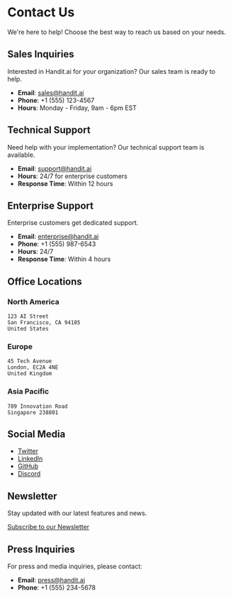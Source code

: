 # Contact Us

We're here to help! Choose the best way to reach us based on your needs.

## Sales Inquiries

Interested in Handit.ai for your organization? Our sales team is ready to help.

- **Email**: sales@handit.ai
- **Phone**: +1 (555) 123-4567
- **Hours**: Monday - Friday, 9am - 6pm EST

## Technical Support

Need help with your implementation? Our technical support team is available.

- **Email**: support@handit.ai
- **Hours**: 24/7 for enterprise customers
- **Response Time**: Within 12 hours

## Enterprise Support

Enterprise customers get dedicated support.

- **Email**: enterprise@handit.ai
- **Phone**: +1 (555) 987-6543
- **Hours**: 24/7
- **Response Time**: Within 4 hours

## Office Locations

### North America
```
123 AI Street
San Francisco, CA 94105
United States
```

### Europe
```
45 Tech Avenue
London, EC2A 4NE
United Kingdom
```

### Asia Pacific
```
789 Innovation Road
Singapore 238801
```

## Social Media

- [Twitter](https://twitter.com/handit)
- [LinkedIn](https://linkedin.com/company/handit)
- [GitHub](https://github.com/Handit-AI/handit.ai)
- [Discord](https://discord.gg/M6su47HZ)

## Newsletter

Stay updated with our latest features and news.

[Subscribe to our Newsletter](https://handit.ai/newsletter)

## Press Inquiries

For press and media inquiries, please contact:

- **Email**: press@handit.ai
- **Phone**: +1 (555) 234-5678 